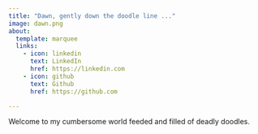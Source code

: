 ```yaml
---
title: "Dawn, gently down the doodle line ..."
image: dawn.png
about:
  template: marquee
  links:
    - icon: linkedin
      text: LinkedIn
      href: https://linkedin.com
    - icon: github
      text: Github
      href: https://github.com

---
```


Welcome to my cumbersome world feeded and filled of deadly doodles.
